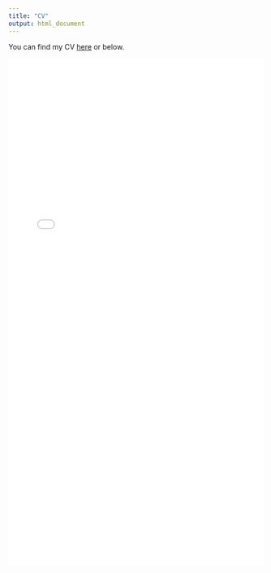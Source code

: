 ```yaml
---
title: "CV"
output: html_document
---
```


You can find my CV [here](https://amacanovic.github.io/Macanovic_CV_8_1_2025.pdf)
or below.


![](./Macanovic_CV_8_1_2025.pdf){width=100% height=1000}